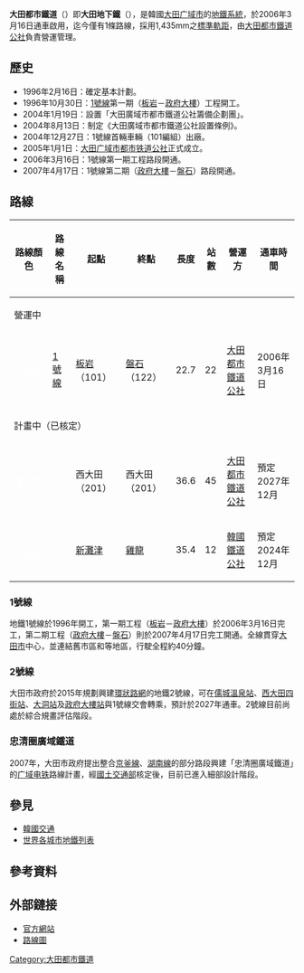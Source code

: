 {{NoteTA |G1=Railway}}
{{Infobox public transit
|name            = 大田都市鐵道
|native_name     = 대전도시철도
|image           = [[File:_South_Korea_subway_logo.svg|75px]]
|image2          = [[File:Daejeon_Subway_1000series_EMU_Interior.jpg|265px]]
|image_caption2  = 大田地鐵1號線列車車廂內部
|owner           = [[大田廣域市|大田廣域市]]
|locale          = {{KOR}}[[大田廣域市|大田廣域市]]
|transit_type    = [[城市軌道交通|城市軌道交通]]
|lines           = 1
|stations        = 22
|daily_ridership = 149,612人次（2021年）
|annual_ridership= 54,608,434人次（2021年）
|began_operation = 2006年3月16日
|operator        = [[大田广域市都市铁道公社|大田都市鐵道公社]]
|marks           = 
|vehicles        = 
|system_length   = 22.74公里
|track_gauge     = 1,435毫米
|website         = {{url|http://www.djet.co.kr/}}
|map             = [[File:Daejeon_subway_linemap.svg|270px]]
}}
{{Infobox Korean name
|hangul = 대전 도시철도
|hanja  = 大田 都市鐵道
|rr     = Daejeon dosicheoldo
|mr     = Taejŏn tosich'ŏlto
}} 

'''大田都市鐵道'''（{{kor|諺=대전 도시철도|漢=大田 都市鐵道|羅=Daejeon doshicheoldo|f=y}}）即'''大田地下鐵'''（{{kor|諺=대전 지하철|漢=大田 地下鐵|羅=Daejeon Jihacheol}}），是韓國[[大田广域市|大田广域市]]的[[城市軌道交通|地鐵系統]]，於2006年3月16日通車啟用，迄今僅有1條路線，採用1,435mm之[[標準軌|標準軌距]]，由[[大田广域市都市铁道公社|大田都市鐵道公社]]負責營運管理。

== 歷史 ==
* 1996年2月16日：確定基本計劃。
* 1996年10月30日：[[大田都市铁道1号线|1號線]]第一期（[[板岩站|板岩]]－[[政府大樓站|政府大樓]]）工程開工。
* 2004年1月19日：設置「大田廣域市都市鐵道公社籌備企劃團」。
* 2004年8月13日：制定《大田廣域市都市鐵道公社設置條例》。
* 2004年12月27日：1號線首輛車輛（101編組）出廠。
* 2005年1月1日：[[大田广域市都市铁道公社|大田广域市都市铁道公社]]正式成立。
* 2006年3月16日：1號線第一期工程路段開通。
* 2007年4月17日：1號線第二期（[[政府大樓站|政府大樓]]－[[盘石站|盤石]]）路段開通。

== 路線 ==
{| cellpadding="5" style="text-align:center;" class="wikitable"
|-
! 路線顏色
! 路線名稱
! 起點
! 終點
! 長度{{Small|（公里）}}
! 站數
! 營運方
! 通車時間
|-
! colspan=8 | 營運中
|-
| style="background:{{韓國鐵道路線色|DJ|1}}"|<span style="color:white;">草綠色</span>
| [[大田都市铁道1号线|1號線]]
| [[板岩站|板岩]]（101）
| [[盘石站|盤石]]（122）
| 22.7
| 22
| [[大田广域市都市铁道公社|大田都市鐵道公社]]
| 2006年3月16日
|-
! colspan=8 | 計畫中（已核定）
|-
| style="background:{{韓國鐵道路線色|DJ|2}}"|<span style="color:white;">薄荷色</span>
| {{link-ko|大田都市鐵道2號線|대전 도시철도 2호선|2號線}}
| 西大田（201）
| 西大田（201）
| 36.6
| 45
| [[大田广域市都市铁道公社|大田都市鐵道公社]]
| 預定2027年12月
|-
| style="background:{{韓國鐵道路線色|KR}}"|<span style="color:white;">Korail天藍色</span>
| {{link-ko|忠清圈廣域鐵道|충청권 광역철도}}
| [[新滩津站|新灘津]]
| [[鸡龙站|雞龍]]
| 35.4
| 12
| [[韓國鐵道公社|韓國鐵道公社]]
| 預定2024年12月
|}

=== 1號線 ===
{{main|大田都市铁道1号线}}
地鐵1號線於1996年開工，第一期工程（[[板岩站|板岩]]－[[政府大樓站|政府大樓]]）於2006年3月16日完工，第二期工程（[[政府大樓站|政府大樓]]－[[盘石站|盤石]]）則於2007年4月17日完工開通。全線貫穿[[大田广域市|大田市]]中心，並連結舊市區{{tsl|kr|둔산동 (대전)|屯山洞}}和{{tsl|kr|노은동|老隱洞}}等地區，行駛全程約40分鐘。

=== 2號線 ===
{{main|{{link-ko|大田都市鐵道2號線|대전 도시철도 2호선}}}}
大田市政府於2015年規劃興建[[環狀線|環狀路網]]的地鐵2號線，可在[[儒城温泉站|儒城溫泉站]]、[[西大田四街站|西大田四街站]]、[[大洞站|大洞站]]及[[政府大樓站|政府大樓站]]與1號線交會轉乘，預計於2027年通車。2號線目前尚處於綜合規畫評估階段。

=== 忠清圈廣域鐵道 ===
{{Main|{{link-ko|忠清圈廣域鐵道|충청권 광역철도}}}}
2007年，大田市政府提出整合[[京釜線|京釜線]]、[[湖南線|湖南線]]的部分路段興建「忠清圈廣域鐵道」的[[广域电铁|广域电铁]]路線計畫，經[[國土交通部|國土交通部]]核定後，目前已進入細部設計階段。

== 參見 ==
*[[韓國交通|韓國交通]]
*[[世界各城市地鐵列表|世界各城市地鐵列表]]

== 參考資料 ==
{{Reflist}}

== 外部鏈接 ==
{{commons category|Daejeon Subway}}
*[https://web.archive.org/web/20130808203834/http://www.djet.co.kr/ 官方網站] {{ko icon}}
*[http://www.cityrailtransit.com/maps/daejeon_map.htm 路線圖]{{Wayback|url=http://www.cityrailtransit.com/maps/daejeon_map.htm |date=20160304055834 }}

{{South Korea rapid transit}}
{{亚洲城市轨道交通系统}}

[[Category:大田都市鐵道|Category:大田都市鐵道]]